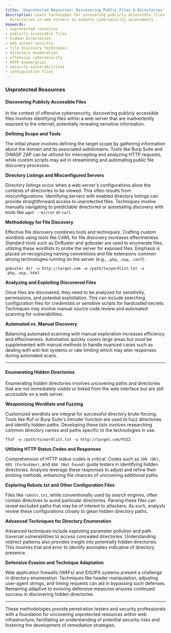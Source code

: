 ```yaml
---
title: 'Unprotected Resources: Discovering Public Files & Directories'
description: Learn techniques for uncovering publicly accessible files and hidden
  directories in web servers to enhance cybersecurity assessments.
keywords:
- unprotected resources
- publicly accessible files
- hidden directories
- web server security
- file discovery techniques
- directory enumeration
- offensive cybersecurity
- HTTP enumeration
- security vulnerabilities
- configuration files
---
```


### Unprotected Resources

#### Discovering Publicly Accessible Files

In the context of offensive cybersecurity, discovering publicly accessible files involves identifying files within a web server that are inadvertently exposed to the internet, potentially revealing sensitive information.

**Defining Scope and Tools**

The initial phase involves defining the target scope by gathering information about the domain and its associated subdomains. Tools like Burp Suite and OWASP ZAP can be utilized for intercepting and analyzing HTTP requests, while custom scripts may aid in streamlining and automating public file discovery processes.

**Directory Listings and Misconfigured Servers**

Directory listings occur when a web server's configurations allow the contents of directories to be viewed. This often results from misconfigurations. Identifying servers with enabled directory listings can provide straightforward access to unprotected files. Techniques involve manually navigating to predictable directories or automating discovery with tools like `wget --mirror` or `curl`.

**Methodology for File Discovery**

Effective file discovery combines tools and techniques. Crafting custom wordlists using tools like CeWL for file discovery increases effectiveness. Standard tools such as DirBuster and gobuster are used to enumerate files, utilizing these wordlists to probe the server for exposed files. Emphasis is placed on recognizing naming conventions and file extensions common among technologies running on the server (e.g., `.php`, `.asp`, `.conf`).

```
gobuster dir -u http://target.com -w /path/to/wordlist.txt -x .php,.asp,.html
```

**Analyzing and Exploiting Discovered Files**

Once files are discovered, they need to be analyzed for sensitivity, permissions, and potential exploitation. This can include searching configuration files for credentials or sensitive scripts for hardcoded secrets. Techniques may involve manual source code review and automated scanning for vulnerabilities.

**Automated vs. Manual Discovery**

Balancing automated scanning with manual exploration increases efficiency and effectiveness. Automation quickly covers large areas but must be supplemented with manual methods to handle nuanced cases such as dealing with anti-bot systems or rate limiting which may alter responses during automated scans.

---

#### Enumerating Hidden Directories

Enumerating hidden directories involves uncovering paths and directories that are not immediately visible or linked from the web interface but are still accessible on a web server.

**Weaponizing Wordlists and Fuzzing**

Customized wordlists are integral for successful directory brute-forcing. Tools like ffuf or Burp Suite's Intruder function are used to fuzz directories and identify hidden paths. Developing these lists involves researching common directory names and paths specific to the technologies in use.

```
ffuf -w /path/to/wordlist.txt -u http://target.com/FUZZ
```

**Utilizing HTTP Status Codes and Responses**

Comprehension of HTTP status codes is critical. Codes such as `200 (OK)`, `403 (Forbidden)`, and `404 (Not Found)` guide testers in identifying hidden directories. Analysts leverage these responses to adjust and refine their probing methods, enhancing the chances of uncovering additional paths.

**Exploring Robots.txt and Other Configuration Files**

Files like `robots.txt`, while conventionally used by search engines, often contain directives to avoid particular directories. Parsing these files can reveal excluded paths that may be of interest to attackers. As such, analysts review these configurations closely to glean hidden directory paths.

**Advanced Techniques for Directory Enumeration**

Advanced techniques include exploiting parameter pollution and path traversal vulnerabilities to access concealed directories. Understanding redirect patterns also provides insight into potentially hidden directories. This involves trial and error to identify anomalies indicative of directory presence.

**Defensive Evasion and Technique Adaptation**

Web application firewalls (WAFs) and IDS/IPS systems present a challenge in directory enumeration. Techniques like header manipulation, adjusting user-agent strings, and timing requests can aid in bypassing such defenses. Remaining adaptive to evolving defensive measures ensures continued success in discovering hidden directories.

---

These methodologies provide penetration testers and security professionals with a foundation for uncovering unprotected resources within web infrastructure, facilitating an understanding of potential security risks and fostering the development of remediation strategies.